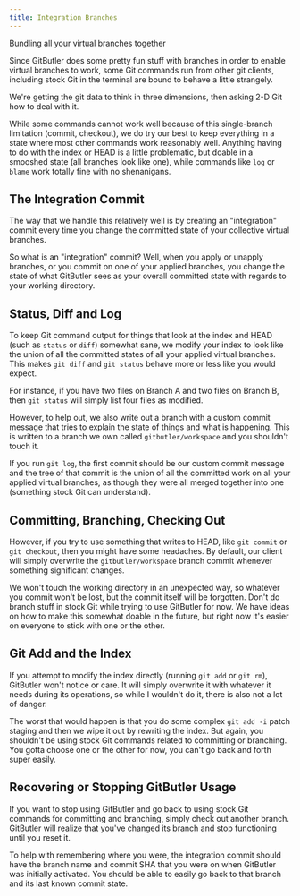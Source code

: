 ```yaml
---
title: Integration Branches
---
```



Bundling all your virtual branches together

Since GitButler does some pretty fun stuff with branches in order to enable virtual branches to work, some Git commands run from other git clients, including stock Git in the terminal are bound to behave a little strangely.

We're getting the git data to think in three dimensions, then asking 2-D Git how to deal with it.

While some commands cannot work well because of this single-branch limitation (commit, checkout), we do try our best to keep everything in a state where most other commands work reasonably well. Anything having to do with the index or HEAD is a little problematic, but doable in a smooshed state (all branches look like one), while commands like `log` or `blame` work totally fine with no shenanigans.

## The Integration Commit
The way that we handle this relatively well is by creating an "integration" commit every time you change the committed state of your collective virtual branches.

<ImageSection
  alt="Viewing Remote Branches"
  src="/integration-01.png"
  subtitle="An 'integration' commit example."
/>


So what is an "integration" commit? Well, when you apply or unapply branches, or you commit on one of your applied branches, you change the state of what GitButler sees as your overall committed state with regards to your working directory.

## Status, Diff and Log

To keep Git command output for things that look at the index and HEAD (such as `status` or `diff`) somewhat sane, we modify your index to look like the union of all the committed states of all your applied virtual branches. This makes `git diff` and `git status` behave more or less like you would expect.

For instance, if you have two files on Branch A and two files on Branch B, then `git status` will simply list four files as modified.

However, to help out, we also write out a branch with a custom commit message that tries to explain the state of things and what is happening. This is written to a branch we own called `gitbutler/workspace` and you shouldn't touch it.

If you run `git log`, the first commit should be our custom commit message and the tree of that commit is the union of all the committed work on all your applied virtual branches, as though they were all merged together into one (something stock Git can understand).

## Committing, Branching, Checking Out

However, if you try to use something that writes to HEAD, like `git commit` or `git checkout`, then you might have some headaches. By default, our client will simply overwrite the `gitbutler/workspace` branch commit whenever something significant changes.

We won't touch the working directory in an unexpected way, so whatever you commit won't be lost, but the commit itself will be forgotten. Don't do branch stuff in stock Git while trying to use GitButler for now. We have ideas on how to make this somewhat doable in the future, but right now it's easier on everyone to stick with one or the other.

## Git Add and the Index

If you attempt to modify the index directly (running `git add` or `git rm`), GitButler won't notice or care. It will simply overwrite it with whatever it needs during its operations, so while I wouldn't do it, there is also not a lot of danger.

The worst that would happen is that you do some complex `git add -i` patch staging and then we wipe it out by rewriting the index. But again, you shouldn't be using stock Git commands related to committing or branching. You gotta choose one or the other for now, you can't go back and forth super easily.

## Recovering or Stopping GitButler Usage

If you want to stop using GitButler and go back to using stock Git commands for committing and branching, simply check out another branch. GitButler will realize that you've changed its branch and stop functioning until you reset it.

To help with remembering where you were, the integration commit should have the branch name and commit SHA that you were on when GitButler was initially activated. You should be able to easily go back to that branch and its last known commit state.

